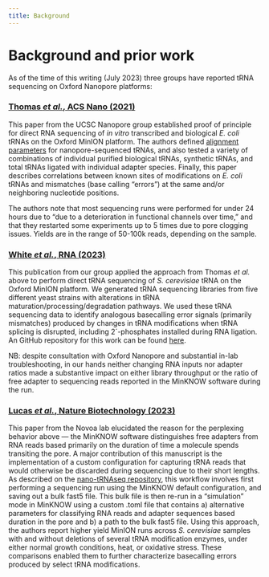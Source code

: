 ```yaml
---
title: Background
---
```


# Background and prior work
As of the time of this writing (July 2023) three groups have reported tRNA sequencing on Oxford Nanopore platforms:

### [Thomas _et al._, ACS Nano (2021)](https://pubmed.ncbi.nlm.nih.gov/34618430/)

This paper from the UCSC Nanopore group established proof of principle for direct RNA sequencing of  _in vitro_ transcribed and biological _E. coli_ tRNAs on the Oxford MinION platform. The authors defined [alignment parameters](https://github.com/mitenjain/marginAlign-tRNA) for nanopore-sequenced tRNAs, and also tested a variety of combinations of individual purified biological tRNAs, synthetic tRNAs, and total tRNAs ligated with individual adapter species. Finally, this paper describes correlations between known sites of modifications on _E. coli_ tRNAs and mismatches (base calling "errors") at the same and/or neighboring nucleotide positions.

The authors note that most sequencing runs were performed for under 24 hours due to "due to a deterioration in functional channels over time," and that they restarted some experiments up to 5 times due to pore clogging issues. Yields are in the range of 50-100k reads, depending on the sample.

### [White _et al._, RNA (2023)](https://pubmed.ncbi.nlm.nih.gov/36854608/)

This publication from our group applied the approach from Thomas _et al._ above to perform direct tRNA sequencing of _S. cerevisiae_ tRNA on the Oxford MinION platform. We generated tRNA sequencing libraries from five different yeast strains with alterations in tRNA maturation/processing/degradation pathways. We used these tRNA sequencing data to identify analogous basecalling error signals (primarily mismatches) produced by changes in tRNA modifications when tRNA splicing is disrupted, including 2´-phosphates installed during RNA ligation. An GitHub repository for this work can be found [here](https://github.com/hesselberthlab/RNARePore).

NB: despite consultation with Oxford Nanopore and substantial in-lab troubleshooting, in our hands neither changing RNA inputs nor adapter ratios made a substantive impact on either library throughput or the ratio of free adapter to sequencing reads reported in the MinKNOW software during the run.

### [Lucas _et al._, Nature Biotechnology (2023)](https://pubmed.ncbi.nlm.nih.gov/37024678/)

This paper from the Novoa lab elucidated the reason for the perplexing behavior above — the MinKNOW software distinguishes free adapters from RNA reads based primarily on the duration of time a molecule spends transiting the pore. A major contribution of this manuscript is the implementation of a custom configuration for capturing tRNA reads that would otherwise be discarded during sequencing due to their short lengths. As described on the [nano-tRNAseq repository](https://github.com/novoalab/Nano-tRNAseq), this workflow involves first performing a sequencing run using the MinKNOW default configuration, and saving out a bulk fast5 file. This bulk file is then re-run in a "simulation" mode in MinKNOW using a custom .toml file that contains a) alternative parameters for classifying RNA reads and adapter sequences based duration in the pore and b) a path to the bulk fast5 file. Using this approach, the authors report higher yield MinION runs across _S. cerevisiae_ samples with and without deletions of several tRNA modification enzymes, under either normal growth conditions, heat, or oxidative stress. These comparisons enabled them to further characterize basecalling errors produced by select tRNA modifications.